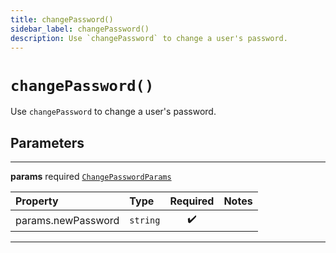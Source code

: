 ```yaml
---
title: changePassword()
sidebar_label: changePassword()
description: Use `changePassword` to change a user's password.
---
```


# `changePassword()`

Use `changePassword` to change a user's password.

## Parameters

---

**<span className="parameter-name">params</span>** <span className="optional-status">required</span> [`ChangePasswordParams`](/reference/__docgen__/javascript/auth/types/change-password-params)

| Property                                                                                       | Type     | Required | Notes |
| :--------------------------------------------------------------------------------------------- | :------- | :------: | :---- |
| <span className="parameter-name"><span className="light-grey">params.</span>newPassword</span> | `string` |    ✔️    |       |

---
